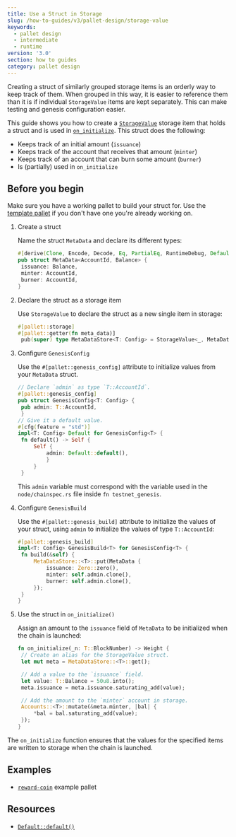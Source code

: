 ```yaml
---
title: Use a Struct in Storage
slug: /how-to-guides/v3/pallet-design/storage-value
keywords:
  - pallet design
  - intermediate
  - runtime
version: '3.0'
section: how to guides
category: pallet design
---
```


Creating a struct of similarly grouped storage items is an orderly way to keep track of them.
When grouped in this way, it is easier to reference them than it is if individual `StorageValue` items are kept separately.
This can make testing and genesis configuration easier.

This guide shows you how to create a [`StorageValue`](/rustdocs/latest/frame_support/storage/trait.StorageValue.html) storage item that holds a struct and is used in [`on_initialize`](/rustdocs/latest/frame_support/traits/trait.Hooks.html#method.on_initialize).
This struct does the following:

- Keeps track of an initial amount (`issuance`)
- Keeps track of the account that receives that amount (`minter`)
- Keeps track of an account that can burn some amount (`burner`)
- Is (partially) used in `on_initialize`

## Before you begin

Make sure you have a working pallet to build your struct for.
Use the [template pallet](https://github.com/substrate-developer-hub/substrate-node-template/blob/main/pallets/template/src/lib.rs) if you don't have one you're already working on.

1. Create a struct

   Name the struct `MetaData` and declare its different types:

   ```rust
   #[derive(Clone, Encode, Decode, Eq, PartialEq, RuntimeDebug, Default)]
   pub struct MetaData<AccountId, Balance> {
   	issuance: Balance,
   	minter: AccountId,
   	burner: AccountId,
   }
   ```

1. Declare the struct as a storage item

   Use `StorageValue` to declare the struct as a new single item in storage:

   ```rust
   #[pallet::storage]
   #[pallet::getter(fn meta_data)]
   	pub(super) type MetaDataStore<T: Config> = StorageValue<_, MetaData<T::AccountId, T::Balance>, ValueQuery>;
   ```

1. Configure `GenesisConfig`

   Use the `#[pallet::genesis_config]` attribute to initialize values from your `MetaData` struct.

   ```rust
   // Declare `admin` as type `T::AccountId`.
   #[pallet::genesis_config]
   pub struct GenesisConfig<T: Config> {
   	pub admin: T::AccountId,
   	}
   // Give it a default value.
   #[cfg(feature = "std")]
   impl<T: Config> Default for GenesisConfig<T> {
   	fn default() -> Self {
   		Self {
   			admin: Default::default(),
   			}
   		}
   	}
   ```

   This `admin` variable must correspond with the variable used in the `node/chainspec.rs` file inside `fn testnet_genesis`.

1. Configure `GenesisBuild`

   Use the `#[pallet::genesis_build]` attribute to initialize the values of your struct, using `admin` to initialize the values of type `T::AccountId`:

   ```rust
   #[pallet::genesis_build]
   impl<T: Config> GenesisBuild<T> for GenesisConfig<T> {
   	fn build(&self) {
   		MetaDataStore::<T>::put(MetaData {
   			issuance: Zero::zero(),
   			minter: self.admin.clone(),
   			burner: self.admin.clone(),
   		});
   	}
   }
   ```

1. Use the struct in `on_initialize()`

   Assign an amount to the `issuance` field of `MetaData` to be initialized when the chain is launched:

   ```rust
   fn on_initialize(_n: T::BlockNumber) -> Weight {
   	// Create an alias for the StorageValue struct.
   	let mut meta = MetaDataStore::<T>::get();

   	// Add a value to the `issuance` field.
   	let value: T::Balance = 50u8.into();
   	meta.issuance = meta.issuance.saturating_add(value);

   	// Add the amount to the `minter` account in storage.
   	Accounts::<T>::mutate(&meta.minter, |bal| {
   		*bal = bal.saturating_add(value);
   	});
   }
   ```

The `on_initialize` function ensures that the values for the specified items are written to storage when the chain is launched.

## Examples

- [`reward-coin`](https://github.com/substrate-developer-hub/substrate-how-to-guides/blob/d3602a66d66be5b013f2e3330081ea4e0d6dd978/example-code/template-node/pallets/reward-coin/src/lib.rs#L24-L29) example pallet

## Resources

- [`Default::default()`](/rustdocs/latest/sp_std/default/trait.Default.html)
